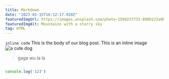 ```yaml
---
title: Markdown
date: "2023-01-15T16:12:17.920Z"
featuredImgUrl: https://images.unsplash.com/photo-1560237731-890b122a9b6c
featuredImgAlt: Mountains with a starry sky
tag: HTML
---
```



`inline code`
This is the body of our blog post. This is an
inline image ![a cute dog](https://placedog.net/500/300)


> gaga wu la la 

```js,file=index.js

console.log('123')

```